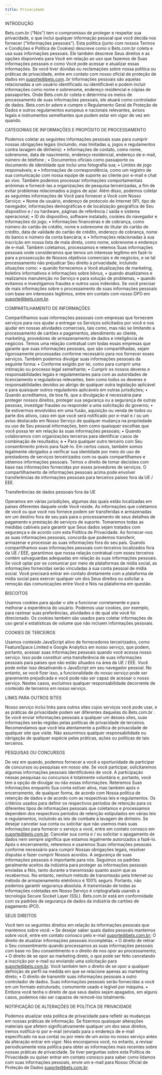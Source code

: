 ```yaml
---
title: Privacidade
---
```


INTRODUÇÃO

Bets.com.br (“Nós”) tem o compromisso de proteger e respeitar sua privacidade, o que inclui qualquer informação pessoal que você decida nos fornecer (“Informações pessoais”). Esta política (junto com nossos Termos e Condições e Política de Cookies) descreve como o Bets.com.br coleta e usa suas informações pessoais. Ele também descreve Seus direitos e as opções disponíveis para Você em relação ao uso que fazemos de Suas informações pessoais e como Você pode acessar e atualizar essas informações. Se você tiver dúvidas ou reclamações sobre nossa política ou práticas de privacidade, entre em contato com nosso oficial de proteção de dados em suporte@bets.com..br
Informações pessoais são aquelas relacionadas a um usuário identificado ou identificável e podem incluir informações como nome e sobrenome, endereço residencial e cópias de passaportes. Onde Bets.com.br coleta e determina os meios de processamento de suas informações pessoais, ele atuará como controlador de dados.
Bets.com.br adere e cumpre o Regulamento Geral de Proteção de Dados e outros regulamentos europeus e nacionais relevantes, avisos legais e instrumentos semelhantes que podem estar em vigor de vez em quando.

CATEGORIAS DE INFORMAÇÕES E PROPÓSITO DE PROCESSAMENTO

Podemos coletar as seguintes informações pessoais suas para cumprir nossas obrigações legais (incluindo, mas limitadas a, jogos e regulamentos contra lavagem de dinheiro):
• Informações de contato, como nome, sobrenome, data de nascimento, endereço residencial, endereço de e-mail, número de telefone ;
• Documentos oficiais como passaporte ou documento de identidade que inclui uma fotografia sua;
• Limites de jogo responsáveis; e
• Informações de correspondência, como um registro de sua comunicação com nossa equipe de suporte ao cliente por e-mail e chat ao vivo.
Também podemos processar informações comportamentais anônimas e fornecê-las a organizações de pesquisa terceirizadas, a fim de evitar problemas relacionados a jogos de azar.
Além disso, podemos coletar as seguintes informações de Você para fornecer a Você com Nosso Serviço:
• Nome de usuário, endereço de protocolo de Internet (IP), tipo de navegador, informações demográficas e de localização geográfica de Seu dispositivo e / ou hardware, páginas de referência / saída e sistema operacional;
• ID do dispositivo, software instalado, cookies do navegador e informações do jogo;
• Informações financeiras e de cobrança, como número do cartão de crédito, nome e sobrenome do titular do cartão de crédito, data de validade do cartão de crédito, endereço de cobrança, nome do banco e número da conta bancária; e
• Informações relacionadas à sua inscrição em nossa lista de mala direta, como nome, sobrenome e endereço de e-mail.
Também coletamos, processamos e retemos Suas informações pessoais onde consideramos que temos um interesse legítimo em fazê-lo para a prossecução de Nossos objetivos comerciais e de negócios, e se tal processamento não prejudicar Seu direito à privacidade, incluindo situações como:
• quando fornecemos a Você atualizações de marketing, boletins informativos e informações sobre bônus,
• quando atualizamos e realizamos manutenção no Serviço e para solução de problemas,
• quando evitamos e investigamos fraudes e outros usos indevidos.
Se você precisar de mais informações sobre o processamento de suas informações pessoais com base em interesses legítimos, entre em contato com nosso DPO em suporte@bets.com.br.

COMPARTILHAMENTO DE INFORMAÇÕES

Compartilhamos suas informações pessoais com empresas que fornecem serviços para nos ajudar a entregar os Serviços solicitados por você e nos ajudar em nossas atividades comerciais, tais como, mas não se limitando a processamento de cartões e pagamentos, atendimento ao cliente, marketing, provedores de armazenamento de dados e inteligência de negócios. Temos uma relação contratual com todas essas empresas que garante que suas informações pessoais, que são compartilhadas, sejam rigorosamente processadas conforme necessário para nos fornecer esses serviços.
Também podemos divulgar suas informações pessoais da seguinte forma:
• Conforme exigido por lei, como para cumprir uma intimação ou processo legal semelhante;
• Cumprir os nossos deveres e responsabilidades legais e regulamentares para com as autoridades de licenciamento e reguladoras relevantes, bem como todos os deveres e responsabilidades devidos ao abrigo de qualquer outra legislação aplicável e para quaisquer outros reguladores aplicáveis em outras jurisdições;
• Quando acreditamos, de boa fé, que a divulgação é necessária para proteger nossos direitos, proteger sua segurança ou a segurança de outras pessoas, investigar fraudes ou responder a uma solicitação do governo;
• Se estivermos envolvidos em uma fusão, aquisição ou venda de todos ou parte dos ativos, caso em que você será notificado por e-mail e / ou um aviso destacado em Nosso Serviço de qualquer mudança na propriedade ou uso de Seu pessoal informações, bem como quaisquer escolhas que você possa ter em relação às suas informações pessoais;
• Quando colaboramos com organizações terceiras para identificar casos de combinação de resultados; e
• Para qualquer outro terceiro com Seu consentimento prévio para fazê-lo.
Em certos casos, também somos legalmente obrigados a verificar sua identidade por meio do uso de prestadores de serviços terceirizados com os quais compartilhamos e obtemos informações pessoais. Temos o direito de tomar decisões com base nas informações fornecidas por esses provedores de serviços. O compartilhamento de informações pessoais acima pode envolver transferências de informações pessoais para terceiros países fora da UE / EEE.

Transferências de dados pessoais fora da UE

Operamos em várias jurisdições, algumas das quais estão localizadas em países diferentes daquele onde Você reside. As informações que coletamos de você ou que você nos fornece podem ser transferidas e armazenadas em um destino fora de seu país para o processamento de seus detalhes de pagamento e prestação de serviços de suporte. Tomaremos todas as medidas cabíveis para garantir que Seus dados sejam tratados com segurança e de acordo com esta Política de Privacidade. Ao fornecer-nos as suas informações pessoais, concorda que podemos transferir, armazenar e processar as suas informações fora do seu país. Quando compartilhamos suas informações pessoais com terceiros localizados fora da UE / EEE, garantimos que nossa relação contratual com esses terceiros contém salvaguardas adequadas em relação às suas informações pessoais.
Se você optar por se comunicar por meio de plataformas de mídia social, as informações fornecidas serão vinculadas à sua conta pessoal de mídia social. Você precisará entrar em contato diretamente com a plataforma de mídia social para exercer qualquer um dos Seus direitos ou solicitar a remoção das comunicações entre Você e Nós na plataforma em questão.

BISCOITOS

Usamos cookies para ajudar o site a funcionar corretamente e para melhorar a experiência do usuário. Podemos usar cookies, por exemplo, para rastrear suas preferências, atividades e de qual site você foi direcionado. Os cookies também são usados para coletar informações de uso geral e estatísticas de volume que não incluem informações pessoais.

COOKIES DE TERCEIROS

Usamos conteúdo JavaScript ativo de fornecedores terceirizados, como FeatureSpace Limited e Google Analytics em nosso serviço, que podem, portanto, acessar suas informações pessoais quando você acessa nosso serviço. Isso pode constituir uma transferência de suas informações pessoais para países que não estão situados na área da UE / EEE. Você pode evitar isso desativando o JavaScript em seu navegador pessoal. No entanto, se você fizer isso, a funcionalidade do nosso serviço pode ser gravemente prejudicada e você pode não ser capaz de acessar o nosso serviço. Nestes casos, excluímos qualquer responsabilidade decorrente de conteúdo de terceiros em nosso serviço.

LINKS PARA OUTROS SITES

Nosso serviço inclui links para outros sites cujos serviços você pode usar, e as práticas de privacidade podem ser diferentes daquelas do Bets.com.br . Se você enviar informações pessoais a qualquer um desses sites, suas informações serão regidas pelas políticas de privacidade de terceiros. Recomendamos que você leia atentamente a política de privacidade de qualquer site que visite. Não assumimos qualquer responsabilidade ou obrigação de qualquer espécie pelas práticas, ações ou políticas de tais terceiros.

PESQUISAS OU CONCURSOS

De vez em quando, podemos fornecer a você a oportunidade de participar de concursos ou pesquisas em nosso site. Se você participar, solicitaremos algumas informações pessoais identificáveis de você. A participação nessas pesquisas ou concursos é totalmente voluntária e, portanto, você tem a opção de divulgar ou não essas informações.
Reteremos Suas informações enquanto Sua conta estiver ativa, mas também após o encerramento, de qualquer forma, de acordo com Nossa política de retenção de dados e de acordo com as respectivas leis e regulamentos. Os critérios usados para definir os respectivos períodos de retenção para os diferentes tipos de informações pessoais que coletamos e processamos dependem dos respectivos períodos de retenção estipulados em várias leis e regulamentos, incluindo as leis de combate à lavagem de dinheiro.
Se desejar cancelar sua conta ou solicitar que não usemos mais suas informações para fornecer o serviço a você, entre em contato conosco em suporte@bets.com.br. Cancelar sua conta e / ou solicitar o apagamento de dados nem sempre significa que estamos legalmente autorizados a fazê-lo. Após o encerramento, reteremos e usaremos Suas informações pessoais conforme necessário para cumprir Nossas obrigações legais, resolver disputas e fazer cumprir Nossos acordos.
A segurança de suas informações pessoais é importante para nós. Seguimos os padrões geralmente aceitos da indústria para proteger as informações pessoais enviadas a Nós, tanto durante a transmissão quanto assim que as recebermos. No entanto, nenhum método de transmissão pela Internet ou método de armazenamento eletrônico é 100% seguro. Portanto, não podemos garantir segurança absoluta. A transmissão de todas as informações coletadas em Nosso Serviço é criptografada usando a tecnologia Secure Socket Layer (SSL). Bets.com.br está em conformidade com os padrões de segurança de dados da indústria de cartões de pagamento (PCI).

SEUS DIREITOS

Você tem os seguintes direitos em relação às informações pessoais que mantemos sobre você:
• Se desejar saber quais dados pessoais mantemos sobre você, entre em contato conosco pelo e-mail suporte@bets.com.br; O direito de atualizar informações pessoais incompletas.
• O direito de retirar o Seu consentimento quando processamos as suas informações pessoais com base no Seu consentimento e o direito de nos opor ao processamento;
• O direito de se opor ao marketing direto, o que pode ser feito cancelando a inscrição por e-mail ou enviando uma solicitação para suporte@bets.com.br. Você também tem o direito de se opor a qualquer definição de perfil na medida em que se relacione apenas ao marketing direto;
• O direito de transmitir suas informações pessoais a outro controlador de dados. Suas informações pessoais serão fornecidas a você em um formato estruturado, comumente usado e legível por máquina.
• Embora você tenha o direito de que seus dados sejam apagados, em alguns casos, podemos não ser capazes de removê-los totalmente.

NOTIFICAÇÃO DE ALTERAÇÕES DE POLÍTICA DE PRIVACIDADE

Podemos atualizar esta política de privacidade para refletir as mudanças em nossas práticas de informação. Se fizermos quaisquer alterações materiais que afetem significativamente qualquer um dos seus direitos, iremos notificá-lo por e-mail (enviado para o endereço de e-mail especificado na sua conta) ou por meio de um aviso no nosso serviço antes da alteração entrar em vigor. Nós encorajamos você, no entanto, a revisar periodicamente esta política para obter as informações mais recentes sobre nossas práticas de privacidade. Se tiver perguntas sobre esta Política de Privacidade ou quiser entrar em contato conosco para saber como lidamos com suas informações pessoais, envie um e-mail para Nosso Oficial de Proteção de Dados suporte@bets.com.br.
